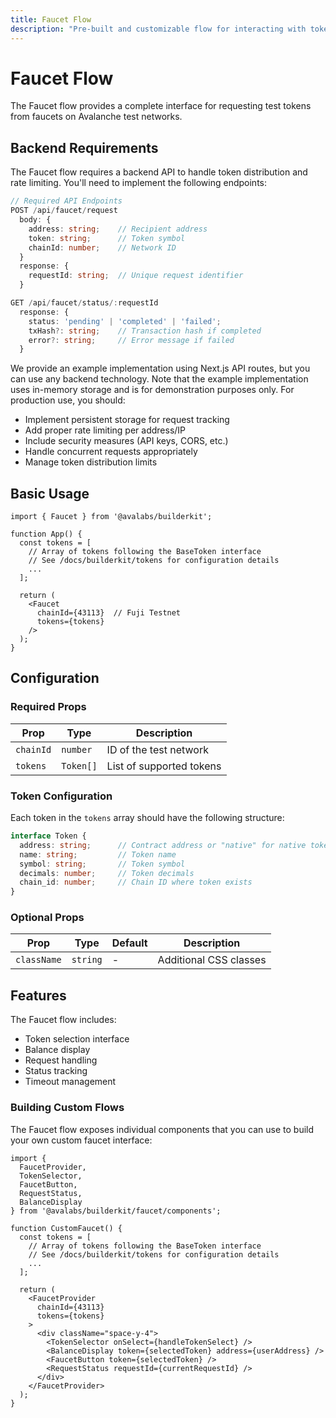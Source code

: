 ```yaml
---
title: Faucet Flow
description: "Pre-built and customizable flow for interacting with token faucets on test networks."
---
```


# Faucet Flow

The Faucet flow provides a complete interface for requesting test tokens from faucets on Avalanche test networks.

## Backend Requirements

The Faucet flow requires a backend API to handle token distribution and rate limiting. You'll need to implement the following endpoints:

```typescript
// Required API Endpoints
POST /api/faucet/request
  body: {
    address: string;    // Recipient address
    token: string;      // Token symbol
    chainId: number;    // Network ID
  }
  response: {
    requestId: string;  // Unique request identifier
  }

GET /api/faucet/status/:requestId
  response: {
    status: 'pending' | 'completed' | 'failed';
    txHash?: string;    // Transaction hash if completed
    error?: string;     // Error message if failed
  }
```

We provide an example implementation using Next.js API routes, but you can use any backend technology. Note that the example implementation uses in-memory storage and is for demonstration purposes only. For production use, you should:

- Implement persistent storage for request tracking
- Add proper rate limiting per address/IP
- Include security measures (API keys, CORS, etc.)
- Handle concurrent requests appropriately
- Manage token distribution limits

## Basic Usage

```tsx
import { Faucet } from '@avalabs/builderkit';

function App() {
  const tokens = [
    // Array of tokens following the BaseToken interface
    // See /docs/builderkit/tokens for configuration details
    ...
  ];

  return (
    <Faucet 
      chainId={43113}  // Fuji Testnet
      tokens={tokens}
    />
  );
}
```

## Configuration

### Required Props

| Prop | Type | Description |
|------|------|-------------|
| `chainId` | `number` | ID of the test network |
| `tokens` | `Token[]` | List of supported tokens |

### Token Configuration

Each token in the `tokens` array should have the following structure:

```typescript
interface Token {
  address: string;      // Contract address or "native" for native token
  name: string;         // Token name
  symbol: string;       // Token symbol
  decimals: number;     // Token decimals
  chain_id: number;     // Chain ID where token exists
}
```

### Optional Props

| Prop | Type | Default | Description |
|------|------|---------|-------------|
| `className` | `string` | - | Additional CSS classes |

## Features

The Faucet flow includes:
- Token selection interface
- Balance display
- Request handling
- Status tracking
- Timeout management

### Building Custom Flows

The Faucet flow exposes individual components that you can use to build your own custom faucet interface:

```tsx
import { 
  FaucetProvider,
  TokenSelector,
  FaucetButton,
  RequestStatus,
  BalanceDisplay
} from '@avalabs/builderkit/faucet/components';

function CustomFaucet() {
  const tokens = [
    // Array of tokens following the BaseToken interface
    // See /docs/builderkit/tokens for configuration details
    ...
  ];

  return (
    <FaucetProvider
      chainId={43113}
      tokens={tokens}
    >
      <div className="space-y-4">
        <TokenSelector onSelect={handleTokenSelect} />
        <BalanceDisplay token={selectedToken} address={userAddress} />
        <FaucetButton token={selectedToken} />
        <RequestStatus requestId={currentRequestId} />
      </div>
    </FaucetProvider>
  );
}
```